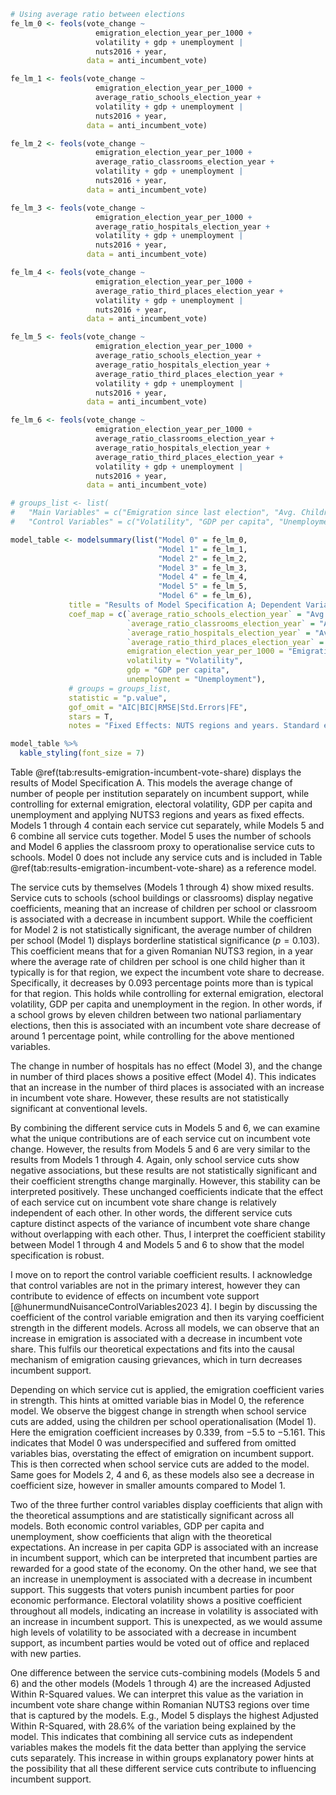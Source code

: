 ```r
# Using average ratio between elections
fe_lm_0 <- feols(vote_change ~
                   emigration_election_year_per_1000 +
                   volatility + gdp + unemployment |
                   nuts2016 + year,
                 data = anti_incumbent_vote)

fe_lm_1 <- feols(vote_change ~
                   emigration_election_year_per_1000 +
                   average_ratio_schools_election_year +
                   volatility + gdp + unemployment |
                   nuts2016 + year,
                 data = anti_incumbent_vote)

fe_lm_2 <- feols(vote_change ~
                   emigration_election_year_per_1000 +
                   average_ratio_classrooms_election_year +
                   volatility + gdp + unemployment |
                   nuts2016 + year,
                 data = anti_incumbent_vote)

fe_lm_3 <- feols(vote_change ~
                   emigration_election_year_per_1000 +
                   average_ratio_hospitals_election_year +
                   volatility + gdp + unemployment |
                   nuts2016 + year,
                 data = anti_incumbent_vote)

fe_lm_4 <- feols(vote_change ~
                   emigration_election_year_per_1000 +
                   average_ratio_third_places_election_year +
                   volatility + gdp + unemployment |
                   nuts2016 + year,
                 data = anti_incumbent_vote)

fe_lm_5 <- feols(vote_change ~
                   emigration_election_year_per_1000 +
                   average_ratio_schools_election_year +
                   average_ratio_hospitals_election_year +
                   average_ratio_third_places_election_year +
                   volatility + gdp + unemployment |
                   nuts2016 + year,
                 data = anti_incumbent_vote)

fe_lm_6 <- feols(vote_change ~
                   emigration_election_year_per_1000 +
                   average_ratio_classrooms_election_year +
                   average_ratio_hospitals_election_year +
                   average_ratio_third_places_election_year +
                   volatility + gdp + unemployment |
                   nuts2016 + year,
                 data = anti_incumbent_vote)
```

```r

# groups_list <- list(
#   "Main Variables" = c("Emigration since last election", "Avg. Children per School", "Avg. Children per Classroom", "Avg. People per Hospital", "Avg. People per Third Place"),
#   "Control Variables" = c("Volatility", "GDP per capita", "Unemployment"))

model_table <- modelsummary(list("Model 0" = fe_lm_0,
                                 "Model 1" = fe_lm_1,
                                 "Model 2" = fe_lm_2,
                                 "Model 3" = fe_lm_3,
                                 "Model 4" = fe_lm_4,
                                 "Model 5" = fe_lm_5,
                                 "Model 6" = fe_lm_6),
             title = "Results of Model Specification A; Dependent Variable: Change in incumbent vote share",
             coef_map = c(`average_ratio_schools_election_year` = "Avg. Children per School",
                          `average_ratio_classrooms_election_year` = "Avg. Children per Classroom",
                          `average_ratio_hospitals_election_year` = "Avg. People per Hospital",
                          `average_ratio_third_places_election_year` = "Avg. People per Third Place",
                          emigration_election_year_per_1000 = "Emigration since last election",
                          volatility = "Volatility",
                          gdp = "GDP per capita",
                          unemployment = "Unemployment"),
             # groups = groups_list,
             statistic = "p.value",
             gof_omit = "AIC|BIC|RMSE|Std.Errors|FE",
             stars = T,
             notes = "Fixed Effects: NUTS regions and years. Standard errors are grouped by NUTS3 region. p-values shown in parentheses.")

model_table %>%
  kable_styling(font_size = 7)
```

<!-- description of model specification A results -->
Table \@ref(tab:results-emigration-incumbent-vote-share) displays the results of Model Specification A. This models the average change of number of people per institution separately on incumbent support, while controlling for external emigration, electoral volatility, GDP per capita and unemployment and applying NUTS3 regions and years as fixed effects. Models 1 through 4 contain each service cut separately, while Models 5 and 6 combine all service cuts together. Model 5 uses the number of schools and Model 6 applies the classroom proxy to operationalise service cuts to schools. Model 0 does not include any service cuts and is included in Table \@ref(tab:results-emigration-incumbent-vote-share) as a reference model.

The service cuts by themselves (Models 1 through 4) show mixed results. Service cuts to schools (school buildings or classrooms) display negative coefficients, meaning that an increase of children per school or classroom is associated with a decrease in incumbent support. While the coefficient for Model 2 is not statistically significant, the average number of children per school (Model 1) displays borderline statistical significance ($p = 0.103$). This coefficient means that for a given Romanian NUTS3 region, in a year where the average rate of children per school is one child higher than it typically is for that region, we expect the incumbent vote share to decrease. Specifically, it decreases by $0.093$ percentage points more than is typical for that region. This holds while controlling for external emigration, electoral volatility, GDP per capita and unemployment in the region. In other words, if a school grows by eleven children between two national parliamentary elections, then this is associated with an incumbent vote share decrease of around $1$ percentage point, while controlling for the above mentioned variables.

The change in number of hospitals has no effect (Model 3), and the change in number of third places shows a positive effect (Model 4). This indicates that an increase in the number of third places is associated with an increase in incumbent vote share. However, these results are not statistically significant at conventional levels.

<!-- one vs all independent variables -->
By combining the different service cuts in Models 5 and 6, we can examine what the unique contributions are of each service cut on incumbent vote change. However, the results from Models 5 and 6 are very similar to the results from Models 1 through 4. Again, only school service cuts show negative associations, but these results are not statistically significant and their coefficient strengths change marginally. However, this stability can be interpreted positively. These unchanged coefficients indicate that the effect of each service cut on incumbent vote share change is relatively independent of each other. In other words, the different service cuts capture distinct aspects of the variance of incumbent vote share change without overlapping with each other. Thus, I interpret the coefficient stability between Model 1 through 4 and Models 5 and 6 to show that the model specification is robust.

<!-- control variable coefficient results: do control variables align with theoretical expectations? -->
I move on to report the control variable coefficient results. I acknowledge that control variables are not in the primary interest, however they can contribute to evidence of effects on incumbent vote support [@hunermundNuisanceControlVariables2023 4]. I begin by discussing the coefficient of the control variable emigration and then its varying coefficient strength in the different models. Across all models, we can observe that an increase in emigration is associated with a decrease in incumbent vote share. This fulfils our theoretical expectations and fits into the causal mechanism of emigration causing grievances, which in turn decreases incumbent support.

<!-- emigration change in coefficient strength over models: omitted variable bias -->
Depending on which service cut is applied, the emigration coefficient varies in strength. This hints at omitted variable bias in Model 0, the reference model. We observe the biggest change in strength when school service cuts are added, using the children per school operationalisation (Model 1). Here the emigration coefficient increases by $0.339$, from $-5.5$ to $-5.161$. This indicates that Model 0 was underspecified and suffered from omitted variables bias, overstating the effect of emigration on incumbent support. This is then corrected when school service cuts are added to the model. Same goes for Models 2, 4 and 6, as these models also see a decrease in coefficient size, however in smaller amounts compared to Model 1.

Two of the three further control variables display coefficients that align with the theoretical assumptions and are statistically significant across all models. Both economic control variables, GDP per capita and unemployment, show coefficients that align with the theoretical expectations. An increase in per capita GDP is associated with an increase in incumbent support, which can be interpreted that incumbent parties are rewarded for a good state of the economy. On the other hand, we see that an increase in unemployment is associated with a decrease in incumbent support. This suggests that voters punish incumbent parties for poor economic performance. Electoral volatility shows a positive coefficient throughout all models, indicating an increase in volatility is associated with an increase in incumbent support. This is unexpected, as we would assume high levels of volatility to be associated with a decrease in incumbent support, as incumbent parties would be voted out of office and replaced with new parties.

<!-- R2 values; https://stats.stackexchange.com/a/401331 -->
One difference between the service cuts-combining models (Models 5 and 6) and the other models (Models 1 through 4) are the increased Adjusted Within R-Squared values. We can interpret this value as the variation in incumbent vote share change within Romanian NUTS3 regions over time that is captured by the models. E.g., Model 5 displays the highest Adjusted Within R-Squared, with $28.6\%$ of the variation being explained by the model. This indicates that combining all service cuts as independent variables makes the models fit the data better than applying the service cuts separately. This increase in within groups explanatory power hints at the possibility that all these different service cuts contribute to influencing incumbent support.
